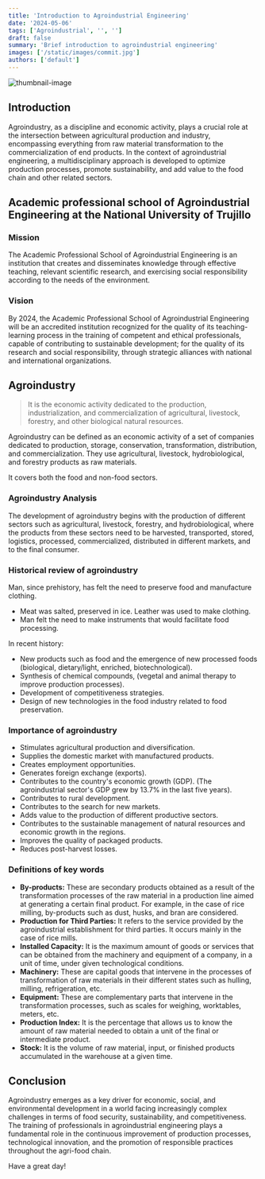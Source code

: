 ```yaml
---
title: 'Introduction to Agroindustrial Engineering'
date: '2024-05-06'
tags: ['Agroindustrial', '', '']
draft: false
summary: 'Brief introduction to agroindustrial engineering'
images: ['/static/images/commit.jpg']
authors: ['default']
---
```



![thumbnail-image](/static/images/commit.jpg)

<UnsplashPhotoInfo photoURL="https://unsplash.com/photos/wbXdGS_D17U" author="Ilya Pavlov" />

## Introduction

Agroindustry, as a discipline and economic activity, plays a crucial role at the intersection between agricultural production and industry, encompassing everything from raw material transformation to the commercialization of end products. In the context of agroindustrial engineering, a multidisciplinary approach is developed to optimize production processes, promote sustainability, and add value to the food chain and other related sectors.

## Academic professional school of Agroindustrial Engineering at the National University of Trujillo

### Mission

The Academic Professional School of Agroindustrial Engineering is an institution that creates and disseminates knowledge through effective teaching, relevant scientific research, and exercising social responsibility according to the needs of the environment.

### Vision

By 2024, the Academic Professional School of Agroindustrial Engineering will be an accredited institution recognized for the quality of its teaching-learning process in the training of competent and ethical professionals, capable of contributing to sustainable development; for the quality of its research and social responsibility, through strategic alliances with national and international organizations.

## Agroindustry

> It is the economic activity dedicated to the production, industrialization, and commercialization of agricultural, livestock, forestry, and other biological natural resources.

Agroindustry can be defined as an economic activity of a set of companies dedicated to production, storage, conservation, transformation, distribution, and commercialization. They use agricultural, livestock, hydrobiological, and forestry products as raw materials.

It covers both the food and non-food sectors.

### Agroindustry Analysis

The development of agroindustry begins with the production of different sectors such as agricultural, livestock, forestry, and hydrobiological, where the products from these sectors need to be harvested, transported, stored, logistics, processed, commercialized, distributed in different markets, and to the final consumer.

### Historical review of agroindustry

Man, since prehistory, has felt the need to preserve food and manufacture clothing.

- Meat was salted, preserved in ice. Leather was used to make clothing.
- Man felt the need to make instruments that would facilitate food processing.

In recent history:

- New products such as food and the emergence of new processed foods (biological, dietary/light, enriched, biotechnological).
- Synthesis of chemical compounds, (vegetal and animal therapy to improve production processes).
- Development of competitiveness strategies.
- Design of new technologies in the food industry related to food preservation.

### Importance of agroindustry

- Stimulates agricultural production and diversification.
- Supplies the domestic market with manufactured products.
- Creates employment opportunities.
- Generates foreign exchange (exports).
- Contributes to the country's economic growth (GDP). (The agroindustrial sector's GDP grew by 13.7% in the last five years).
- Contributes to rural development.
- Contributes to the search for new markets.
- Adds value to the production of different productive sectors.
- Contributes to the sustainable management of natural resources and economic growth in the regions.
- Improves the quality of packaged products.
- Reduces post-harvest losses.

### Definitions of key words

- **By-products:** These are secondary products obtained as a result of the transformation processes of the raw material in a production line aimed at generating a certain final product. For example, in the case of rice milling, by-products such as dust, husks, and bran are considered.
- **Production for Third Parties:** It refers to the service provided by the agroindustrial establishment for third parties. It occurs mainly in the case of rice mills.
- **Installed Capacity:** It is the maximum amount of goods or services that can be obtained from the machinery and equipment of a company, in a unit of time, under given technological conditions.
- **Machinery:** These are capital goods that intervene in the processes of transformation of raw materials in their different states such as hulling, milling, refrigeration, etc.
- **Equipment:** These are complementary parts that intervene in the transformation processes, such as scales for weighing, worktables, meters, etc.
- **Production Index:** It is the percentage that allows us to know the amount of raw material needed to obtain a unit of the final or intermediate product.
- **Stock:** It is the volume of raw material, input, or finished products accumulated in the warehouse at a given time.

## Conclusion

Agroindustry emerges as a key driver for economic, social, and environmental development in a world facing increasingly complex challenges in terms of food security, sustainability, and competitiveness. The training of professionals in agroindustrial engineering plays a fundamental role in the continuous improvement of production processes, technological innovation, and the promotion of responsible practices throughout the agri-food chain.

Have a great day! <Twemoji emoji="slightly-smiling-face" />
